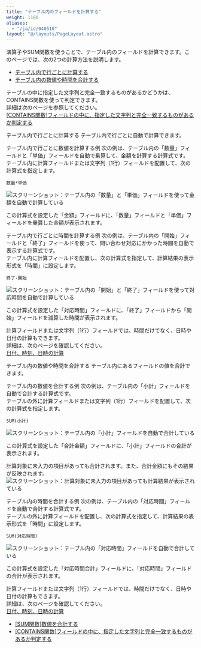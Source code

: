 ```yaml
---
title: "テーブル内のフィールドを計算する"
weight: 1100
aliases:
  - "/ja/id/040510"
layout: "@/layouts/PageLayout.astro"
---
```




演算子やSUM関数を使うことで、テーブル内のフィールドを計算できます。このページでは、次の2つの計算方法を説明します。

* [テーブル内で行ごとに計算する](#autocalc_table_autocalc_10)
* [テーブル内の数値や時間を合計する](#autocalc_table_autocalc_20)

<Note>

テーブルの中に指定した文字列と完全一致するものがあるかどうかは、CONTAINS関数を使って判定できます。  
詳細は次のページを参照してください。  
[[CONTAINS関数]フィールドの中に、指定した文字列と完全一致するものがあるか判定する](/k/ja/id/040506.html)


</Note>

<Heading id="autocalc_table_autocalc_10">テーブル内で行ごとに計算する</Heading>
テーブル内で行ごとに自動で計算できます。

<Heading level={3} id="autocalc_table_autocalc_1010">テーブル内で行ごとに数値を計算する例</Heading>
次の例は、テーブル内の「数量」フィールドと「単価」フィールドを自動で乗算して、金額を計算する計算式です。  
テーブル内に計算フィールドまたは文字列（1行）フィールドを配置して、次の計算式を指定します。

```plaintext {copy=true}
数量*単価
```

<Img src="/k/kintone/img-ja/table_autocalc_18.png" alt="スクリーンショット：テーブル内の「数量」と「単価」フィールドを使って金額を自動で計算している" />

この計算式を設定した「金額」フィールドに、「数量」フィールドと「単価」フィールドを乗算した金額が表示されます。

<Heading level={3} id="autocalc_table_autocalc_1020">テーブル内で行ごとに時間を計算する例</Heading>
次の例は、テーブル内の「開始」フィールドと「終了」フィールドを使って、問い合わせ対応にかかった時間を自動で表示する計算式です。  
テーブル内に計算フィールドを配置し、次の計算式を指定して、計算結果の表示形式を「時間」に設定します。

```plaintext {copy=true}
終了-開始
```

<Img src="/k/kintone/img-ja/table_autocalc_12.png" alt="スクリーンショット：テーブル内の「開始」と「終了」フィールドを使って対応時間を自動で計算している" />

この計算式を設定した「対応時間」フィールドに、「終了」フィールドから「開始」フィールドを減算した時間が表示されます。

<Note>

計算フィールドまたは文字列（1行）フィールドでは、時間だけでなく、日時や日付の計算もできます。  
詳細は、次のページを確認してください。  
[日付、時刻、日時の計算](/k/ja/id/040502.html)


</Note>

<Heading id="autocalc_table_autocalc_20">テーブル内の数値や時間を合計する</Heading>
テーブル内にあるフィールドの値を合計できます。

<Heading level={3} id="autocalc_table_autocalc_2010">テーブル内の数値を合計する例</Heading>
次の例は、テーブル内の「小計」フィールドを自動で合計する計算式です。  
テーブルの外に計算フィールドまたは文字列（1行）フィールドを配置して、次の計算式を指定します。

```plaintext {copy=true}
SUM(小計)
```

<Img src="/k/kintone/img-ja/table_autocalc_11.png" alt="スクリーンショット：テーブル内の「小計」フィールドを自動で合計している" />

この計算式を設定した「合計金額」フィールドに、「小計」フィールドの合計が表示されます。

<Note>

計算対象に未入力の項目があっても合計されます。また、合計金額にもその結果が反映されます。
<Img src="/k/kintone/img-ja/table_autocalc_13.png" alt="スクリーンショット：計算対象に未入力の項目があっても計算結果が表示されている" />


</Note>

<Heading level={3} id="autocalc_table_autocalc_2020">テーブル内の時間を合計する例</Heading>
次の例は、テーブル内の「対応時間」フィールドを自動で合計する計算式です。  
テーブルの外に計算フィールドを配置し、次の計算式を指定して、計算結果の表示形式を「時間」に設定します。

```plaintext {copy=true}
SUM(対応時間)
```

<Img src="/k/kintone/img-ja/table_autocalc_14.png" alt="スクリーンショット：テーブル内の「対応時間」フィールドを自動で合計している" />

この計算式を設定した「対応時間合計」フィールドに、「対応時間」フィールドの合計が表示されます。

<Note>

計算フィールドまたは文字列（1行）フィールドでは、時間だけでなく、日時や日付の計算もできます。  
詳細は、次のページを確認してください。  
[日付、時刻、日時の計算](/k/ja/id/040502.html)


</Note>

<Reference>

* [[SUM関数]数値を合計する](/k/ja/id/040807.html)
* [[CONTAINS関数]フィールドの中に、指定した文字列と完全一致するものがあるか判定する](/k/ja/id/040506.html)


</Reference>
